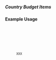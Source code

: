 ===== Country Budget Items ===== 
{{for revison 1.03}}
{{for release 1.03}}
==== Example Usage ====

<code xml>
<country-budget-items vocabulary="XXX">
    <budget-item code="XXX" percentage="100">
       <description xml:lang="en">XXX</description>
    </budget-item>
</country-budget-items>
</code>